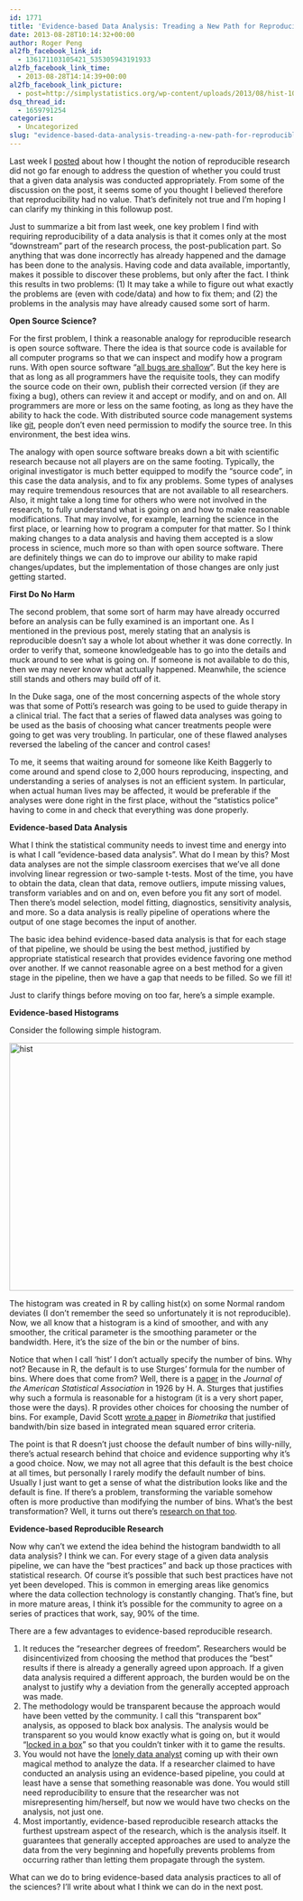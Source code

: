 ```yaml
---
id: 1771
title: 'Evidence-based Data Analysis: Treading a New Path for Reproducible Research (Part 2)'
date: 2013-08-28T10:14:32+00:00
author: Roger Peng
al2fb_facebook_link_id:
  - 136171103105421_535305943191933
al2fb_facebook_link_time:
  - 2013-08-28T14:14:39+00:00
al2fb_facebook_link_picture:
  - post=http://simplystatistics.org/wp-content/uploads/2013/08/hist-1024x703.png
dsq_thread_id:
  - 1659791254
categories:
  - Uncategorized
slug: "evidence-based-data-analysis-treading-a-new-path-for-reproducible-research-part-2"
---
```

<p dir="ltr">
  Last week I <a href="http://simplystatistics.org/2013/08/21/treading-a-new-path-for-reproducible-research-part-1/">posted</a> about how I thought the notion of reproducible research did not go far enough to address the question of whether you could trust that a given data analysis was conducted appropriately. From some of the discussion on the post, it seems some of you thought I believed therefore that reproducibility had no value. That’s definitely not true and I’m hoping I can clarify my thinking in this followup post.
</p>

<p dir="ltr">
  Just to summarize a bit from last week, one key problem I find with requiring reproducibility of a data analysis is that it comes only at the most “downstream” part of the research process, the post-publication part. So anything that was done incorrectly has already happened and the damage has been done to the analysis. Having code and data available, importantly, makes it possible to discover these problems, but only after the fact. I think this results in two problems: (1) It may take a while to figure out what exactly the problems are (even with code/data) and how to fix them; and (2) the problems in the analysis may have already caused some sort of harm.
</p>

<p dir="ltr">
  <strong>Open Source Science?</strong>
</p>

<p dir="ltr">
  For the first problem, I think a reasonable analogy for reproducible research is open source software. There the idea is that source code is available for all computer programs so that we can inspect and modify how a program runs. With open source software “<a href="http://en.wikipedia.org/wiki/Linus's_Law">all bugs are shallow</a>”. But the key here is that as long as all programmers have the requisite tools, they can modify the source code on their own, publish their corrected version (if they are fixing a bug), others can review it and accept or modify, and on and on. All programmers are more or less on the same footing, as long as they have the ability to hack the code. With distributed source code management systems like <a href="http://git-scm.com">git</a>, people don’t even need permission to modify the source tree. In this environment, the best idea wins.
</p>

<p dir="ltr">
  The analogy with open source software breaks down a bit with scientific research because not all players are on the same footing. Typically, the original investigator is much better equipped to modify the “source code”, in this case the data analysis, and to fix any problems. Some types of analyses may require tremendous resources that are not available to all researchers. Also, it might take a long time for others who were not involved in the research, to fully understand what is going on and how to make reasonable modifications. That may involve, for example, learning the science in the first place, or learning how to program a computer for that matter. So I think making changes to a data analysis and having them accepted is a slow process in science, much more so than with open source software. There are definitely things we can do to improve our ability to make rapid changes/updates, but the implementation of those changes are only just getting started.
</p>

<p dir="ltr">
  <strong>First Do No Harm</strong>
</p>

<p dir="ltr">
  The second problem, that some sort of harm may have already occurred before an analysis can be fully examined is an important one. As I mentioned in the previous post, merely stating that an analysis is reproducible doesn’t say a whole lot about whether it was done correctly. In order to verify that, someone knowledgeable has to go into the details and muck around to see what is going on. If someone is not available to do this, then we may never know what actually happened. Meanwhile, the science still stands and others may build off of it.
</p>

<p dir="ltr">
  In the Duke saga, one of the most concerning aspects of the whole story was that some of Potti’s research was going to be used to guide therapy in a clinical trial. The fact that a series of flawed data analyses was going to be used as the basis of choosing what cancer treatments people were going to get was very troubling. In particular, one of these flawed analyses reversed the labeling of the cancer and control cases!
</p>

To me, it seems that waiting around for someone like Keith Baggerly to come around and spend close to 2,000 hours reproducing, inspecting, and understanding a series of analyses is not an efficient system. In particular, when actual human lives may be affected, it would be preferable if the analyses were done right in the first place, without the “statistics police” having to come in and check that everything was done properly.

**Evidence-based Data Analysis**

<p dir="ltr">
  What I think the statistical community needs to invest time and energy into is what I call “evidence-based data analysis”. What do I mean by this? Most data analyses are not the simple classroom exercises that we’ve all done involving linear regression or two-sample t-tests. Most of the time, you have to obtain the data, clean that data, remove outliers, impute missing values, transform variables and on and on, even before you fit any sort of model. Then there’s model selection, model fitting, diagnostics, sensitivity analysis, and more. So a data analysis is really pipeline of operations where the output of one stage becomes the input of another.
</p>

<p dir="ltr">
  The basic idea behind evidence-based data analysis is that for each stage of that pipeline, we should be using the best method, justified by appropriate statistical research that provides evidence favoring one method over another. If we cannot reasonable agree on a best method for a given stage in the pipeline, then we have a gap that needs to be filled. So we fill it!
</p>

<p dir="ltr">
  Just to clarify things before moving on too far, here’s a simple example.
</p>

<p dir="ltr">
  <strong>Evidence-based Histograms</strong>
</p>

<p dir="ltr">
  Consider the following simple histogram.
</p>

<p dir="ltr">
  <a href="http://simplystatistics.org/wp-content/uploads/2013/08/hist.png"><img class="alignright size-large wp-image-1773" alt="hist" src="http://simplystatistics.org/wp-content/uploads/2013/08/hist-1024x703.png" width="640" height="439" srcset="http://simplystatistics.org/wp-content/uploads/2013/08/hist-300x206.png 300w, http://simplystatistics.org/wp-content/uploads/2013/08/hist-1024x703.png 1024w" sizes="(max-width: 640px) 100vw, 640px" /></a>
</p>

<p dir="ltr">
  The histogram was created in R by calling hist(x) on some Normal random deviates (I don’t remember the seed so unfortunately it is not reproducible). Now, we all know that a histogram is a kind of smoother, and with any smoother, the critical parameter is the smoothing parameter or the bandwidth. Here, it’s the size of the bin or the number of bins.
</p>

Notice that when I call ‘hist’ I don’t actually specify the number of bins. Why not? Because in R, the default is to use Sturges’ formula for the number of bins. Where does that come from? Well, there is a [paper](http://amstat.tandfonline.com/doi/abs/10.1080/01621459.1926.10502161?journalCode=uasa20#.Uh3_FBbHKZY) in the _Journal of the American Statistical Association_ in 1926 by H. A. Sturges that justifies why such a formula is reasonable for a histogram (it is a very short paper, those were the days). R provides other choices for choosing the number of bins. For example, David Scott [wrote a paper](http://biomet.oxfordjournals.org/content/66/3/605.short) in _Biometrika_ that justified bandwith/bin size based in integrated mean squared error criteria.

The point is that R doesn’t just choose the default number of bins willy-nilly, there’s actual research behind that choice and evidence supporting why it’s a good choice. Now, we may not all agree that this default is the best choice at all times, but personally I rarely modify the default number of bins. Usually I just want to get a sense of what the distribution looks like and the default is fine. If there's a problem, transforming the variable somehow often is more productive than modifying the number of bins. What's the best transformation? Well, it turns out there's [research on that too](http://en.wikipedia.org/wiki/Power_transform).

**Evidence-based Reproducible Research**

<p dir="ltr">
  Now why can’t we extend the idea behind the histogram bandwidth to all data analysis? I think we can. For every stage of a given data analysis pipeline, we can have the “best practices” and back up those practices with statistical research. Of course it’s possible that such best practices have not yet been developed. This is common in emerging areas like genomics where the data collection technology is constantly changing. That’s fine, but in more mature areas, I think it’s possible for the community to agree on a series of practices that work, say, 90% of the time.
</p>

<p dir="ltr">
  There are a few advantages to evidence-based reproducible research.
</p>

  1. It reduces the “researcher degrees of freedom”. Researchers would be disincentivized from choosing the method that produces the “best” results if there is already a generally agreed upon approach. If a given data analysis required a different approach, the burden would be on the analyst to justify why a deviation from the generally accepted approach was made.
  2. The methodology would be transparent because the approach would have been vetted by the community. I call this "transparent box" analysis, as opposed to black box analysis. The analysis would be transparent so you would know exactly what is going on, but it would "[locked in a box](http://www.hulu.com/watch/284761)" so that you couldn't tinker with it to game the results.
  3. You would not have the [lonely data analyst](http://simplystatistics.org/2013/08/09/embarrassing-typos-reveal-the-dangers-of-the-lonely-data-analyst/) coming up with their own magical method to analyze the data. If a researcher claimed to have conducted an analysis using an evidence-based pipeline, you could at least have a sense that something reasonable was done. You would still need reproducibility to ensure that the researcher was not misrepresenting him/herself, but now we would have two checks on the analysis, not just one.
  4. Most importantly, evidence-based reproducible research attacks the furthest upstream aspect of the research, which is the analysis itself. It guarantees that generally accepted approaches are used to analyze the data from the very beginning and hopefully prevents problems from occurring rather than letting them propagate through the system.

<p dir="ltr">
  What can we do to bring evidence-based data analysis practices to all of the sciences? I’ll write about what I think we can do in the next post.
</p>
